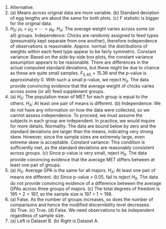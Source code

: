 1. Alternative.
\addtocounter{enumi}{1}

1. \(a) Means across original data are more variable. (b) Standard deviation of egg lengths are about the same for both plots. (c) F statistic is bigger for the original data.
\addtocounter{enumi}{1}

1. $H_0$: $\mu_1 = \mu_2 = \cdots = \mu_6$. $H_A$: The average weight varies across some (or all) groups. Independence: Chicks are randomly assigned to feed types (presumably kept separate from one another), therefore independence of observations is reasonable. Approx. normal: the distributions of weights within each feed type appear to be fairly symmetric. Constant variance: Based on the side-by-side box plots, the constant variance assumption appears to be reasonable. There are differences in the actual computed standard deviations, but these might be due to chance as these are quite small samples. $F_{5,65} = 15.36$ and the p-value is approximately 0. With such a small p-value, we reject $H_0$. The data provide convincing evidence that the average weight of chicks varies across some (or all) feed supplement groups.
\addtocounter{enumi}{1}

1. \(a) $H_0$: The population mean of MET for each group is equal to the others. $H_A$: At least one pair of means is different. (b) Independence: We do not have any information on how the data were collected, so we cannot assess independence. To proceed, we must assume the subjects in each group are independent. In practice, we would inquire for more details. Normality: The data are bound below by zero and the standard deviations are larger than the means, indicating very strong skew. However, since the sample sizes are extremely large, even extreme skew is acceptable. Constant variance: This condition is sufficiently met, as the standard deviations are reasonably consistent across groups. (c) Since p-value is very small, reject $H_0$. The data provide convincing evidence that the average MET differs between at least one pair of groups.
\addtocounter{enumi}{1}

1. \(a) $H_0$: Average GPA is the same for all majors. $H_A$: At least one pair of means are different. (b) Since p-value $>$ 0.05, fail to reject $H_0$. The data do not provide convincing evidence of a difference between the average GPAs across three groups of majors. (c) The total degrees of freedom is $195 + 2 = 197$, so the sample size is $197+1=198$.
\addtocounter{enumi}{1}

1. \(a) False. As the number of groups increases, so does the number of comparisons and hence the modified discernibility level decreases. (b) True. (c) True. (d) False. We need observations to be independent regardless of sample size.
\addtocounter{enumi}{1}

1. \(a) Left is Dataset B. (b) Right is Dataset A.
\addtocounter{enumi}{1}
